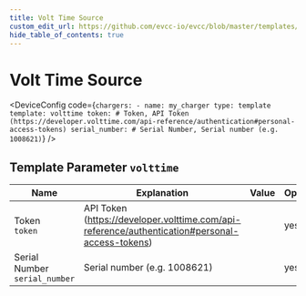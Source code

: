```yaml
---
title: Volt Time Source
custom_edit_url: https://github.com/evcc-io/evcc/blob/master/templates/definition/charger/volttime.yaml
hide_table_of_contents: true
---
```



# Volt Time Source

<div className="device-detail-container">
  <div className="device-detail-content">
    <DeviceFeatures features="sponsorship" />

<DeviceConfig code={`chargers:
    - name: my_charger
      type: template
      template: volttime
      token: # Token, API Token (https://developer.volttime.com/api-reference/authentication#personal-access-tokens)
      serial_number: # Serial Number, Serial number (e.g. 1008621)`}  />
  </div>
  <div className="device-detail-icon">
    <evcc-icon
      type="charger"
      name="volt-time-source"
      size="400px"
      alt="Volt Time Source"
      className="device-detail-icon-img"
    ></evcc-icon>
  </div>
</div>

## Template Parameter `volttime`

| Name | Explanation | Value | Optional |
|-----------|-------------|-------|----------|
| Token<br/>`token` | API Token (https://developer.volttime.com/api-reference/authentication#personal-access-tokens) |  | yes |
| Serial Number<br/>`serial_number` | Serial number (e.g. 1008621) |  | yes |

<SponsorshipRequired />

